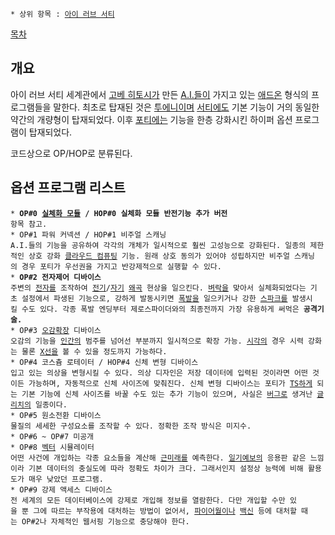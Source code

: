  * 상위 항목 : [[아이 러브 서티]]

[[목차]]

== 개요 ==
아이 러브 서티 세계관에서 [[고베 히토시]]가 만든 [[A.I.]]들이 가지고 있는 [[애드온]] 형식의 프로그램들을 말한다. 최초로 탑재된 것은 [[투에니]]이며 [[서티]]에도 기본 기능이 거의 동일한 약간의 개량형이 탑재되었다. 이후 [[포티]]에는 기능을 한층 강화시킨 하이퍼 옵션 프로그램이 탑재되었다.

코드상으로 OP/HOP로 분류된다.

== 옵션 프로그램 리스트 ==
 * '''OP#0 [[실체화 모듈]] / HOP#0 실체화 모듈 반전기능 추가 버전'''
 항목 참고.
 * OP#1 파워 커넥션 / HOP#1 비주얼 스캐닝
 A.I.들의 기능을 공유하여 각각의 개체가 일시적으로 훨씬 고성능으로 강화된다. 일종의 제한적인 상호 강화 [[클라우드 컴퓨팅]] 기능. 원래 상호 동의가 있어야 성립하지만 비주얼 스캐닝의 경우 포티가 우선권을 가지고 반강제적으로 실행할 수 있다.
 * '''OP#2 전자제어 디바이스'''
 주변의 [[전자]]를 조작하여 [[전기]]/[[자기]] [[왜곡]] 현상을 일으킨다. [[벼락]]을 맞아서 실체화되었다는 기초 설정에서 파생된 기능으로, 강하게 발동시키면 [[폭발]]을 일으키거나 강한 [[스파크]]를 발생시킬 수도 있다. 각종 폭발 엔딩부터 제로스파이더와의 최종전까지 가장 유용하게 써먹은 '''공격기술.'''
 * OP#3 [[오감]]확장 디바이스
 오감의 기능을 [[인간]]의 범주를 넘어선 부분까지 일시적으로 확장 가능. [[시각]]의 경우 시력 강화는 물론 [[X선]]을 볼 수 있을 정도까지 가능하다.
 * OP#4 코스츔 로테이터 / HOP#4 신체 변형 디바이스
 입고 있는 의상을 변형시킬 수 있다. 의상 디자인은 저장 데이터에 입력된 것이라면 어떤 것이든 가능하며, 자동적으로 신체 사이즈에 맞춰진다. 신체 변형 디바이스는 포티가 [[TS]]하게 되는 기본 기능에 신체 사이즈를 바꿀 수도 있는 추가 기능이 있으며, 사실은 [[버그]]로 생겨난 [[글리치]]의 일종이다.
 * OP#5 원소전환 디바이스
 물질의 세세한 구성요소를 조작할 수 있다. 정확한 조작 방식은 미지수.
 * OP#6 ~ OP#7 미공개
 * OP#8 [[벡터]] 시뮬레이터
 어떤 사건에 개입하는 각종 요소들을 계산해 [[근미래]]를 예측한다. [[일기예보]]의 응용판 같은 느낌이라 기본 데이터의 충실도에 따라 정확도 차이가 크다. 그래서인지 설정상 능력에 비해 활용도가 매우 낮았던 프로그램.
 * OP#9 강제 액세스 디바이스
 전 세계의 모든 데이터베이스에 강제로 개입해 정보를 열람한다. 다만 개입할 수만 있을 뿐 그에 따르는 부작용에 대처하는 방법이 없어서, [[파이어월]]이나 [[백신]] 등에 대처할 때는 OP#2나 자체적인 웹서핑 기능으로 충당해야 한다.
